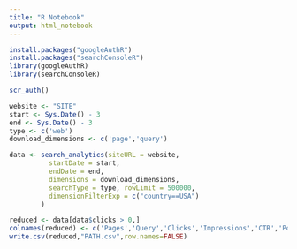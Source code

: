 ```yaml
---
title: "R Notebook"
output: html_notebook
---
```


```r
install.packages("googleAuthR")
install.packages("searchConsoleR")
library(googleAuthR)
library(searchConsoleR)

scr_auth()
```

```r
website <- "SITE"
start <- Sys.Date() - 3
end <- Sys.Date() - 3
type <- c('web')
download_dimensions <- c('page','query')

data <- search_analytics(siteURL = website,
          startDate = start,
          endDate = end,
          dimensions = download_dimensions,
          searchType = type, rowLimit = 500000, 
          dimensionFilterExp = c("country==USA")
        )
```

```r
reduced <- data[data$clicks > 0,]
colnames(reduced) <- c('Pages','Query','Clicks','Impressions','CTR','Position')
write.csv(reduced,"PATH.csv",row.names=FALSE)
```


